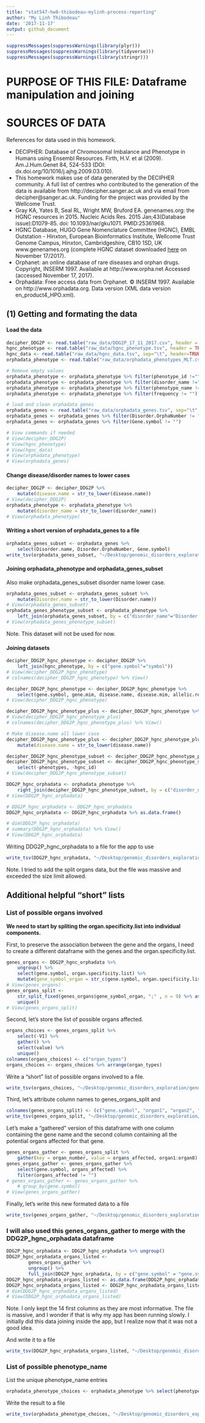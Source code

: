 ```yaml
---
title: "stat547-hw8-thibodeau-mylinh-process-reporting"
author: "My Linh Thibodeau"
date: '2017-11-17'
output: github_document
---
```


```r
suppressMessages(suppressWarnings(library(plyr)))
suppressMessages(suppressWarnings(library(tidyverse)))
suppressMessages(suppressWarnings(library(stringr)))
```

# PURPOSE OF THIS FILE: Dataframe manipulation and joining

# SOURCES OF DATA

References for data used in this homework.

* DECIPHER: Database of Chromosomal Imbalance and Phenotype in Humans using Ensembl Resources. Firth, H.V. et al (2009). Am.J.Hum.Genet 84, 524-533 (DOI: dx.doi.org/10/1016/j.ajhg.2009.03.010). 
* This homework makes use of data generated by the DECIPHER community. A full list of centres who contributed to the generation of the data is available from http://decipher.sanger.ac.uk and via email from decipher@sanger.ac.uk. Funding for the project was provided by the Wellcome Trust.
* Gray KA, Yates B, Seal RL, Wright MW, Bruford EA. genenames.org: the HGNC resources in 2015. Nucleic Acids Res. 2015 Jan;43(Database issue):D1079-85. doi: 10.1093/nar/gku1071. PMID:25361968. 
* HGNC Database, HUGO Gene Nomenclature Committee (HGNC), EMBL Outstation - Hinxton, European Bioinformatics Institute, Wellcome Trust Genome Campus, Hinxton, Cambridgeshire, CB10 1SD, UK www.genenames.org (complete HGNC dataset downloaded [here](https://www.genenames.org/cgi-bin/statistics) on November 17/2017).
* Orphanet: an online database of rare diseases and orphan drugs. Copyright, INSERM 1997. Available at http://www.orpha.net Accessed (accessed November 17, 2017).
* Orphadata: Free access data from Orphanet. © INSERM 1997. Available on http://www.orphadata.org. Data version (XML data version en_product4_HPO.xml).


## (1) Getting and formating the data

#### Load the data

```r
decipher_DDG2P <- read.table("raw_data/DDG2P_17_11_2017.csv", header = TRUE, sep =",")
hgnc_phenotype <- read.table("raw_data/hgnc_phenotype.tsv", header = TRUE, sep="\t")
hgnc_data <- read.table("raw_data/hgnc_data.tsv", sep="\t", header=TRUE, fill=TRUE)
orphadata_phenotype <- read.table("raw_data/orphadata_phenotypes_MLT.csv", sep=",", header = TRUE, strip.white = TRUE, row.names=NULL, fill=TRUE, colClasses = c("phenotype_id"= "character", "disorder_name" = "character", "phenotype_name" = "character", "frequency" = "character")) %>% select(phenotype_id, disorder_name, phenotype_name, frequency)

# Remove empty values
orphadata_phenotype <- orphadata_phenotype %>% filter(phenotype_id !="")
orphadata_phenotype <- orphadata_phenotype %>% filter(disorder_name !="")
orphadata_phenotype <- orphadata_phenotype %>% filter(phenotype_name != "")
orphadata_phenotype <- orphadata_phenotype %>% filter(frequency != "")

# load and clean orphadata genes
orphadata_genes <- read.table("raw_data/orphadata_genes.tsv", sep="\t", header=TRUE, fill= TRUE)
orphadata_genes <- orphadata_genes %>% filter(Disorder.OrphaNumber != "")
orphadata_genes <- orphadata_genes %>% filter(Gene.symbol != "")

# View commands if needed
# View(decipher_DDG2P)
# View(hgnc_phenotype)
# View(hgnc_data)
# View(orphadata_phenotype)
# View(orphadata_genes)
```

#### Change disease/disorder names to lower cases 

```r
decipher_DDG2P <- decipher_DDG2P %>%
	mutate(disease.name = str_to_lower(disease.name))
# View(decipher_DDG2P)
orphadata_phenotype <- orphadata_phenotype %>%
	mutate(disorder_name = str_to_lower(disorder_name))
# View(orphadata_phenotype)
```

#### Writing a short version of orphadata_genes to a file

```r
orphadata_genes_subset <- orphadata_genes %>%
	select(Disorder.name, Disorder.OrphaNumber, Gene.symbol)
write_tsv(orphadata_genes_subset, "~/Desktop/genomic_disorders_exploration/genomic_disorders_exploration/data/orphadata_genes_subset.tsv")
```

#### Joining orphadata_phenotype and orphadata_genes_subset

Also make orphadata_genes_subset disorder name lower case.
```r
orphadata_genes_subset <- orphadata_genes_subset %>%
	mutate(Disorder.name = str_to_lower(Disorder.name))
# View(orphadata_genes_subset)
orphadata_genes_phenotype_subset <- orphadata_phenotype %>% 
	left_join(orphadata_genes_subset, by = c("disorder_name"="Disorder.name"))
# View(orphadata_genes_phenotype_subset)
```
Note. This dataset will not be used for now.

#### Joining datasets

```r
decipher_DDG2P_hgnc_phenotype <- decipher_DDG2P %>% 
	left_join(hgnc_phenotype, by = c("gene.symbol"="symbol"))
# View(decipher_DDG2P_hgnc_phenotype)
# colnames(decipher_DDG2P_hgnc_phenotype) %>% View()

decipher_DDG2P_hgnc_phenotype <- decipher_DDG2P_hgnc_phenotype %>%
	select(gene.symbol, gene.mim, disease.name, disease.mim, allelic.requirement, DDD.category, mutation.consequence, phenotypes, organ.specificity.list, mutation.consequence, hgnc.id)
# View(decipher_DDG2P_hgnc_phenotype)

decipher_DDG2P_hgnc_phenotype_plus <- decipher_DDG2P_hgnc_phenotype %>% left_join(hgnc_data, by = c("gene.symbol"="symbol"))
# View(decipher_DDG2P_hgnc_phenotype_plus)
# colnames(decipher_DDG2P_hgnc_phenotype_plus) %>% View()

# Make disease.name all lower case
decipher_DDG2P_hgnc_phenotype_plus <- decipher_DDG2P_hgnc_phenotype_plus %>%
	mutate(disease.name = str_to_lower(disease.name))

decipher_DDG2P_hgnc_phenotype_subset <- decipher_DDG2P_hgnc_phenotype_plus[1:22]
decipher_DDG2P_hgnc_phenotype_subset <- decipher_DDG2P_hgnc_phenotype_subset %>%
	select(-phenotypes, -hgnc_id)
# View(decipher_DDG2P_hgnc_phenotype_subset) 

DDG2P_hgnc_orphadata <- orphadata_phenotype %>%
	right_join(decipher_DDG2P_hgnc_phenotype_subset, by = c("disorder_name" = "disease.name")) 
# View(DDG2P_hgnc_orphadata)

# DDG2P_hgnc_orphadata <- DDG2P_hgnc_orphadata
DDG2P_hgnc_orphadata <- DDG2P_hgnc_orphadata %>% as.data.frame()

# dim(DDG2P_hgnc_orphadata)
# summary(DDG2P_hgnc_orphadata) %>% View()
# View(DDG2P_hgnc_orphadata)
```

Writing DDG2P_hgnc_orphadata to a file for the app to use

```r
write_tsv(DDG2P_hgnc_orphadata, "~/Desktop/genomic_disorders_exploration/genomic_disorders_exploration/data/DDG2P_hgnc_orphadata.tsv")
```
Note. I tried to add the split organs data, but the file was massive and exceeded the size limit allowed.


## Additional helpful "short" lists

### List of possible organs involved

**We need to start by spliting the organ.specificity.list into individual components.**

First, to preserve the association between the gene and the organs, I need to create a different dataframe with the genes and the organ.specificity.list. 

```r
genes_organs <- DDG2P_hgnc_orphadata %>%
	ungroup() %>%
 	select(gene.symbol, organ.specificity.list) %>%
	mutate(gene_symbol_organ = str_c(gene.symbol, organ.specificity.list, sep=";"))
# View(genes_organs)
genes_organs_split <- 
	str_split_fixed(genes_organs$gene_symbol_organ, ";" , n = 9) %>% as.data.frame() %>%
	unique()
# View(genes_organs_split)
```


Second, let's store the list of possible organs affected.
```r
organs_choices <- genes_organs_split %>%
	select(-V1) %>%
	gather() %>%
	select(value) %>%
	unique()
colnames(organs_choices) <- c("organ_types")
organs_choices <- organs_choices %>% arrange(organ_types)
```

Write a "short" list of possible organs involved to a file.
```r
write_tsv(organs_choices, "~/Desktop/genomic_disorders_exploration/genomic_disorders_exploration/data/organs_choices.tsv")
```

Third, let's attribute column names to genes_organs_split and 
```r
colnames(genes_organs_split) <- (c("gene.symbol", "organ1", "organ2", "organ3", "organ4", "organ5", "organ6", "organ7", "organ8")) 
write_tsv(genes_organs_split, "~/Desktop/genomic_disorders_exploration/genomic_disorders_exploration/data/genes_organs_split.tsv")
```

Let's make a "gathered" version of this dataframe with one column containing the gene name and the second column containing all the potential organs affected for that gene.
```r
genes_organs_gather <- genes_organs_split %>%
	gather(key = organ_number, value = organs_affected, organ1:organ8)
genes_organs_gather <- genes_organs_gather %>%
	select(gene.symbol, organs_affected) %>%
	filter(organs_affected != "")
# genes_organs_gather <- genes_organs_gather %>% 
	# group_by(gene.symbol)
# View(genes_organs_gather)
```

Finally, let's write this new formated data to a file
```r
write_tsv(genes_organs_gather, "~/Desktop/genomic_disorders_exploration/genomic_disorders_exploration/data/genes_organs_gather.tsv")
```

### I will also used this genes_organs_gather to merge with the DDG2P_hgnc_orphadata dataframe


```r
DDG2P_hgnc_orphadata <- DDG2P_hgnc_orphadata %>% ungroup()
DDG2P_hgnc_orphadata_organs_listed <-
		genes_organs_gather %>%
		ungroup() %>%
		full_join(DDG2P_hgnc_orphadata, by = c("gene.symbol" = "gene.symbol"))
DDG2P_hgnc_orphadata_organs_listed <- as.data.frame(DDG2P_hgnc_orphadata_organs_listed)
DDG2P_hgnc_orphadata_organs_listed <- DDG2P_hgnc_orphadata_organs_listed[1:14]
# dim(DDG2P_hgnc_orphadata_organs_listed)
# View(DDG2P_hgnc_orphadata_organs_listed)
```
Note. I only kept the 14 first columns as they are most informative. The file is massive, and I wonder if that is why my app has been running slowly. I initially did this data joining inside the app, but I realize now that it was not a good idea.

And write it to a file
```r
write_tsv(DDG2P_hgnc_orphadata_organs_listed, "~/Desktop/genomic_disorders_exploration/genomic_disorders_exploration/data/DDG2P_hgnc_orphadata_organs_listed.tsv")
```

### List of possible phenotype_name

List the unique phenotype_name entries
```r
orphadata_phenotype_choices <- orphadata_phenotype %>% select(phenotype_name) %>% unique() 
```

Write the result to a file
```r
write_tsv(orphadata_phenotype_choices, "~/Desktop/genomic_disorders_exploration/genomic_disorders_exploration/data/orphadata_phenotype_choices.tsv")
```


